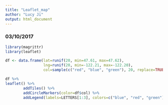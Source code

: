 ```yaml
---
title: "Leaflet_map"
author: "Lucy Ji"
output: html_document
---
```


### 03/10/2017
```r
library(magrittr)
library(leaflet)

df <- data.frame(lat=runif(20, min=47.61, max=47.62), 
                 lng=runif(20, min=-122.21, max=-122.20),
                 col=sample(c("red", "blue", "green"), 20, replace=TRUE))

df %>% 
leaflet() %>% 
        addTiles() %>% 
        addCircleMarkers(color=df$col) %>% 
        addLegend(labels=LETTERS[1:3], colors=c("blue", "red", "green"))
```

